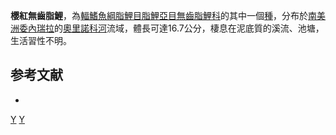 {{Speciesbox 
| taxon = Curimata cerasina
| status = NE
| status_system = IUCN3.1
| authority =  [[Vari|Vari]], 1984
| synonyms = 
}}
'''櫻紅無齒脂鯉'''，為[[輻鰭魚綱|輻鰭魚綱]][[脂鯉目|脂鯉目]][[脂鯉亞目|脂鯉亞目]][[無齒脂鯉科|無齒脂鯉科]]的其中一個[[種|種]]，分布於[[南美洲|南美洲]][[委內瑞拉|委內瑞拉]]的[[奧里諾科河|奧里諾科河]]流域，體長可達16.7公分，棲息在泥底質的溪流、池塘，生活習性不明。

==参考文献==
{{refbegin}}
*{{FishBase_species|genus=Curimata|species=cerasina|year=2013|month=8}}
{{refend}}
{{Taxonbar|from=Q5396183}}

[[Category:無齒脂鯉屬|Y]]
[[Category:1984年描述的鱼类|Y]]


{{魚類小作品}}